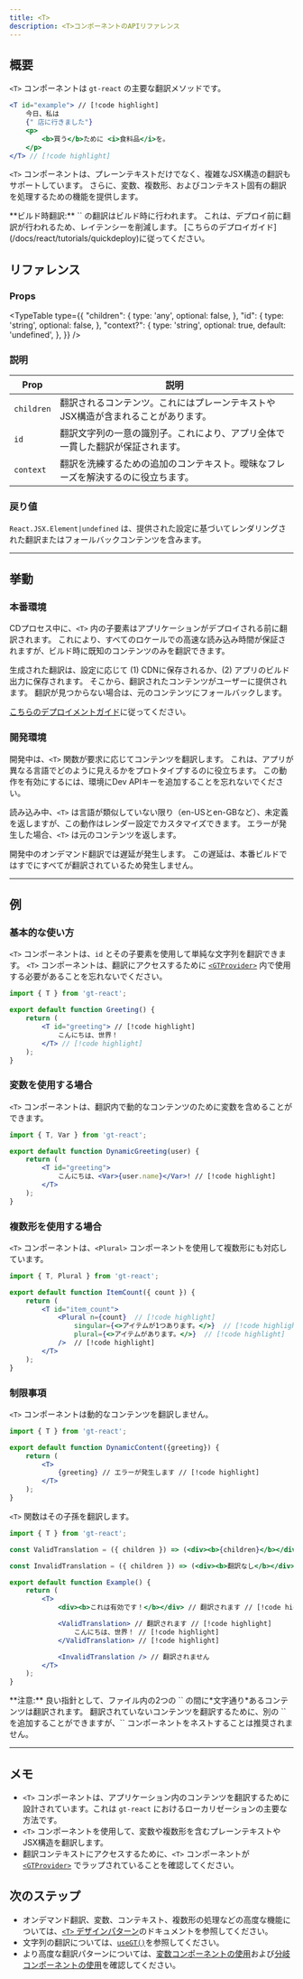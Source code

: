 ```yaml
---
title: <T>
description: <T>コンポーネントのAPIリファレンス
---
```


## 概要

`<T>` コンポーネントは `gt-react` の主要な翻訳メソッドです。

```jsx
<T id="example"> // [!code highlight]
    今日、私は
    {" 店に行きました"}
    <p>
        <b>買う</b>ために <i>食料品</i>を。
    </p>
</T> // [!code highlight]
```

`<T>` コンポーネントは、プレーンテキストだけでなく、複雑なJSX構造の翻訳もサポートしています。
さらに、変数、複数形、およびコンテキスト固有の翻訳を処理するための機能を提供します。

<Callout>
**ビルド時翻訳:**
`<T>` の翻訳はビルド時に行われます。
これは、デプロイ前に翻訳が行われるため、レイテンシーを削減します。
[こちらのデプロイガイド](/docs/react/tutorials/quickdeploy)に従ってください。
</Callout>



## リファレンス

### Props
<TypeTable
  type={{
    "children": {
        type: 'any',
        optional: false,
    },
    "id": {
        type: 'string',
        optional: false,
    },
    "context?": {
        type: 'string',
        optional: true,
        default: 'undefined',
    },
  }}
/>

### 説明
| Prop            | 説明                                                                                     |
|-----------------|-------------------------------------------------------------------------------------------------|
| `children`  | 翻訳されるコンテンツ。これにはプレーンテキストやJSX構造が含まれることがあります。                    |
| `id`        | 翻訳文字列の一意の識別子。これにより、アプリ全体で一貫した翻訳が保証されます。 |
| `context`   | 翻訳を洗練するための追加のコンテキスト。曖昧なフレーズを解決するのに役立ちます。           |

### 戻り値


`React.JSX.Element|undefined` は、提供された設定に基づいてレンダリングされた翻訳またはフォールバックコンテンツを含みます。

---

## 挙動

### 本番環境
CDプロセス中に、`<T>` 内の子要素はアプリケーションがデプロイされる前に翻訳されます。
これにより、すべてのロケールでの高速な読み込み時間が保証されますが、ビルド時に既知のコンテンツのみを翻訳できます。

生成された翻訳は、設定に応じて (1) CDNに保存されるか、(2) アプリのビルド出力に保存されます。
そこから、翻訳されたコンテンツがユーザーに提供されます。
翻訳が見つからない場合は、元のコンテンツにフォールバックします。

[こちらのデプロイメントガイド](/docs/react/tutorials/quickdeploy)に従ってください。

### 開発環境
開発中は、`<T>` 関数が要求に応じてコンテンツを翻訳します。
これは、アプリが異なる言語でどのように見えるかをプロトタイプするのに役立ちます。
この動作を有効にするには、環境にDev APIキーを追加することを忘れないでください。

読み込み中、`<T>` は言語が類似していない限り（en-USとen-GBなど）、未定義を返しますが、この動作はレンダー設定でカスタマイズできます。
エラーが発生した場合、`<T>` は元のコンテンツを返します。

開発中のオンデマンド翻訳では遅延が発生します。
この遅延は、本番ビルドではすでにすべてが翻訳されているため発生しません。

---

## 例

### 基本的な使い方

`<T>` コンポーネントは、`id` とその子要素を使用して単純な文字列を翻訳できます。
`<T>` コンポーネントは、翻訳にアクセスするために [`<GTProvider>`](/docs/react/reference/t-reference#gtprovider) 内で使用する必要があることを忘れないでください。

```jsx title="SimpleTranslation.jsx" copy
import { T } from 'gt-react';

export default function Greeting() {
    return (
        <T id="greeting"> // [!code highlight]
            こんにちは、世界！
        </T> // [!code highlight]
    );
}
```


### 変数を使用する場合
`<T>` コンポーネントは、翻訳内で動的なコンテンツのために変数を含めることができます。

```jsx title="DynamicGreeting.jsx" copy
import { T, Var } from 'gt-react';

export default function DynamicGreeting(user) {
    return (
        <T id="greeting">
            こんにちは、<Var>{user.name}</Var>! // [!code highlight]
        </T>
    );
}
```

### 複数形を使用する場合
`<T>` コンポーネントは、`<Plural>` コンポーネントを使用して複数形にも対応しています。

```jsx title="ItemCount.jsx" copy
import { T, Plural } from 'gt-react';

export default function ItemCount({ count }) {
    return (
        <T id="item_count">
            <Plural n={count}  // [!code highlight] 
                singular={<>アイテムが1つあります。</>}  // [!code highlight] 
                plural={<>アイテムがあります。</>}  // [!code highlight] 
            />  // [!code highlight]
        </T>
    );
}
```

### 制限事項

`<T>` コンポーネントは動的なコンテンツを翻訳しません。

```jsx title="DynamicContent.jsx" copy
import { T } from 'gt-react';

export default function DynamicContent({greeting}) {
    return (
        <T>
            {greeting} // エラーが発生します // [!code highlight]
        </T>
    );
}
```

`<T>` 関数はその子孫を翻訳します。

```jsx title="Example.jsx" copy
import { T } from 'gt-react';

const ValidTranslation = ({ children }) => (<div><b>{children}</b></div>);

const InvalidTranslation = ({ children }) => (<div><b>翻訳なし</b></div>);

export default function Example() {
    return (
        <T>
            <div><b>これは有効です！</b></div> // 翻訳されます // [!code highlight]

            <ValidTranslation> // 翻訳されます // [!code highlight]
                こんにちは、世界！ // [!code highlight]
            </ValidTranslation> // [!code highlight]

            <InvalidTranslation /> // 翻訳されません
        </T>
    );
}
```
<Callout>
    **注意:** 良い指針として、ファイル内の2つの `<T>` の間に*文字通り*あるコンテンツは翻訳されます。
    翻訳されていないコンテンツを翻訳するために、別の `<T>` を追加することができますが、`<T>` コンポーネントをネストすることは推奨されません。
</Callout>

---

## メモ
 * `<T>` コンポーネントは、アプリケーション内のコンテンツを翻訳するために設計されています。これは `gt-react` におけるローカリゼーションの主要な方法です。
 * `<T>` コンポーネントを使用して、変数や複数形を含むプレーンテキストやJSX構造を翻訳します。
 * 翻訳コンテキストにアクセスするために、`<T>` コンポーネントが [`<GTProvider>`](/docs/react/reference/t-reference#gtprovider) でラップされていることを確認してください。

## 次のステップ
 * オンデマンド翻訳、変数、コンテキスト、複数形の処理などの高度な機能については、[`<T>` デザインパターン](/docs/react/reference/t-reference)のドキュメントを参照してください。
 * 文字列の翻訳については、[`useGT()`](/docs/react/api/strings/useGT)を参照してください。
 * より高度な翻訳パターンについては、[変数コンポーネントの使用](/docs/react/reference/using-variable-components)および[分岐コンポーネントの使用](/docs/react/reference/using-branching-components)を確認してください。